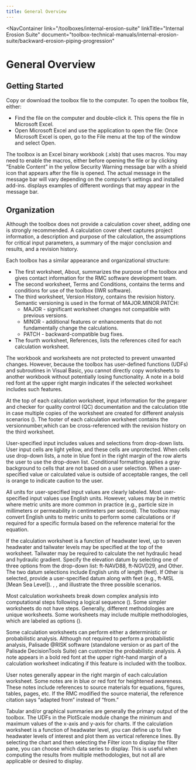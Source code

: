 ```yaml
---
title: General Overview
---
```



<NavContainer 
  link="/toolboxes/internal-erosion-suite"
  linkTitle="Internal Erosion Suite" 
  document="toolbox-technical-manuals/internal-erosion-suite/backward-erosion-piping-progression"
></NavContainer>

# General Overview

## Getting Started

Copy or download the toolbox file to the computer. To open the toolbox file, either:

- Find the file on the computer and double-click it. This opens the file in Microsoft Excel.
- Open Microsoft Excel and use the application to open the file: Once Microsoft Excel is open, go to the File menu at the top of the window and select Open.

The toolbox is an Excel binary workbook (.xlsb) that uses macros. You may need to enable the macros, either before opening the file or by clicking
“Enable Content” in the yellow Security Warning message bar with a shield icon that appears after the file is opened. The actual message in the
message bar will vary depending on the computer’s settings and installed add-ins. <FigReference parentDocId="108_1_1" figKey="enable-macros"></FigReference> displays examples of different wordings that may appear in the message bar.

<Figure
  parentDocId="108_1_1"
  docId="03-general-overview.mdx"
  figKey="enable-macros"
  src="/figures/toolbox-technical-manuals/backward-erosion-piping-progression/figure1.png"
  alt="Security warning message bars with the 'Enable Content' option to enable macros"
  caption="Security warning message bars with the 'Enable Content' option to enable macros."
></Figure>

## Organization

Although the toolbox does not provide a calculation cover sheet, adding one is strongly recommended. A calculation cover sheet captures project
information, a description and purpose of the calculation, the assumptions for critical input parameters, a summary of the major conclusion and
results, and a revision history.

Each toolbox has a similar appearance and organizational structure:

- The first worksheet, About, summarizes the purpose of the toolbox and gives contact information for the RMC software development team.
- The second worksheet, Terms and Conditions, contains the terms and conditions for use of the toolbox (IWR software).
- The third worksheet, Version History, contains the revision history. Semantic versioning is used in the format of MAJOR.MINOR.PATCH:
  - MAJOR - significant worksheet changes not compatible with previous versions.
  - MINOR - additional features or enhancements that do not fundamentally change the calculations.
  - PATCH - backward-compatible bug fixes.
- The fourth worksheet, References, lists the references cited for each calculation worksheet.

The workbook and worksheets are not protected to prevent unwanted changes. However, because the toolbox has user-defined functions (UDFs) and
subroutines in Visual Basic, you cannot directly copy worksheets to another workbook without potentially losing functionality. A note in a bold
red font at the upper right margin indicates if the selected worksheet includes such features.

At the top of each calculation worksheet, input information for the preparer and checker for quality control (QC) documentation and the calculation
title in case multiple copies of the worksheet are created for different analysis scenarios (<FigReference parentDocId="108_1_1" figKey="heading"></FigReference>).
The footer of each calculation worksheet contains the versionnumber,which can be cross-referenced with the revision history on the third worksheet.

<Figure
  parentDocId="108_1_1"
  docId="03-general-overview.mdx"
  figKey="heading"
  src="/figures/toolbox-technical-manuals/backward-erosion-piping-progression/figure2.png"
  alt="Calculation worksheet heading"
  caption="Calculation worksheet heading."
></Figure>

User-specified input includes values and selections from drop-down lists. User input cells are light yellow, and these cells are unprotected.
When cells use drop-down lists, a note in blue font in the right margin of the row alerts the user to use the drop-down list. Conditional formatting
applies a gray background to cells that are not based on a user selection. When a user-specified value or calculated value is outside of acceptable
ranges, the cell is orange to indicate caution to the user.

All units for user-specified input values are clearly labeled. Most user-specified input values use English units. However, values may be in metric
where metric units are more common in practice (e.g., particle size in millimeters or permeability in centimeters per second). The toolbox may convert
English units to metric units to perform some calculations or if required for a specific formula based on the reference material for the equation.

If the calculation worksheet is a function of headwater level, up to seven headwater and tailwater levels may be specified at the top of the worksheet.
Tailwater may be required to calculate the net hydraulic head and hydraulic gradient. Specify the elevation datum by selecting one of three options
from the drop-down list: ft-NAVD88, ft-NGVD29, and Other. The two datum selections include English units of length (feet). If Other is selected, provide
a user-specified datum along with feet (e.g., ft-MSL [Mean Sea Level]). <FigReference parentDocId="108_1_1" figKey="NAVD88"></FigReference>, <FigReference parentDocId="108_1_1" figKey="NGVD29"></FigReference>, and <FigReference parentDocId="108_1_1" figKey="datum"></FigReference> illustrate
the three possible scenarios.

<Figure
  parentDocId="108_1_1"
  docId="03-general-overview.mdx"
  figKey="NAVD88"
  src="/figures/toolbox-technical-manuals/backward-erosion-piping-progression/figure3.png"
  alt="Headwater and tailwater input: NAVD88"
  caption="Headwater and tailwater input: NAVD88."
></Figure>

<Figure
  parentDocId="108_1_1"
  docId="03-general-overview.mdx"
  figKey="NGVD29"
  src="/figures/toolbox-technical-manuals/backward-erosion-piping-progression/figure4.png"
  alt="Headwater and tailwater input: NGVD29"
  caption="Headwater and tailwater input: NGVD29."
></Figure>

<Figure
  parentDocId="108_1_1"
  docId="03-general-overview.mdx"
  figKey="datum"
  src="/figures/toolbox-technical-manuals/backward-erosion-piping-progression/figure5.png"
  alt="Headwater and tailwater input: User-specified datum"
  caption="Headwater and tailwater input: User-specified datum."
></Figure>

Most calculation worksheets break down complex analysis into computational steps following a logical sequence (<FigReference parentDocId="108_1_1" figKey="step-banner"></FigReference>). Some simpler
worksheets do not have steps. Generally, different methodologies are unique worksheets. Some worksheets may include multiple methodologies, which
are labeled as options (<FigReference parentDocId="108_1_1" figKey="option-banner"></FigReference>).

<Figure
  parentDocId="108_1_1"
  docId="03-general-overview.mdx"
  figKey="step-banner"
  src="/figures/toolbox-technical-manuals/backward-erosion-piping-progression/figure6.png"
  alt="Example of step banner"
  caption="Example of step banner."
></Figure>

<Figure
  parentDocId="108_1_1"
  docId="03-general-overview.mdx"
  figKey="option-banner"
  src="/figures/toolbox-technical-manuals/backward-erosion-piping-progression/figure7.png"
  alt="Example of option banner"
  caption="Example of option banner."
></Figure>

Some calculation worksheets can perform either a deterministic or probabilistic analysis. Although not required to perform a probabilistic
analysis, Palisade @RISK software (standalone version or as part of the Palisade DecisionTools Suite) can customize the probabilistic analysis.
A note appears in a bold red font at the upper right-hand margin of a calculation worksheet indicating if this feature is included with the toolbox.

User notes generally appear in the right margin of each calculation worksheet. Some notes are in blue or red font for heightened awareness. These
notes include references to source materials for equations, figures, tables, pages, etc. If the RMC modified the source material, the reference
citation says “adapted from” instead of “from.”

Tabular and/or graphical summaries are generally the primary output of the toolbox. The UDFs in the PlotScale module change the minimum and maximum
values of the x-axis and y-axis for charts. If the calculation worksheet is a function of headwater level, you can define up to five headwater levels
of interest and plot them as vertical reference lines. By selecting the chart and then selecting the Filter icon to display the filter pane, you can
choose which data series to display. This is useful when computing the results from multiple methodologies, but not all are applicable or desired to display.
